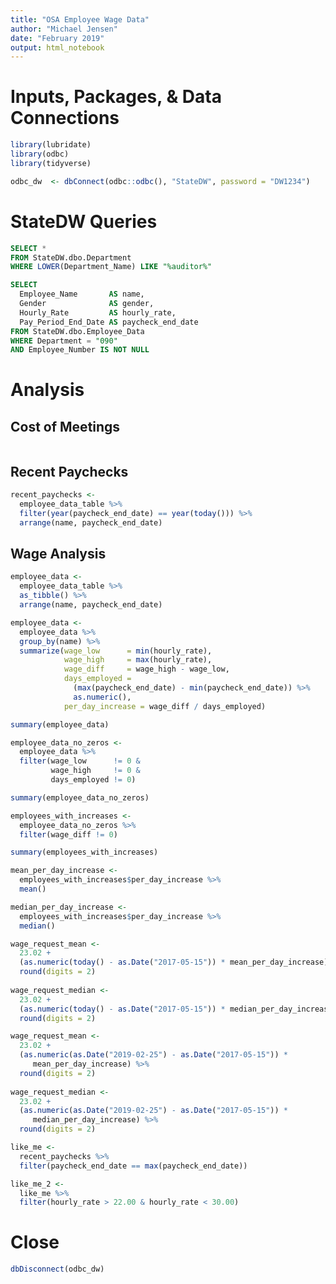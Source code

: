 ```yaml
---
title: "OSA Employee Wage Data"
author: "Michael Jensen"
date: "February 2019"
output: html_notebook
---
```

# Inputs, Packages, & Data Connections

```r
library(lubridate)
library(odbc)
library(tidyverse)

odbc_dw  <- dbConnect(odbc::odbc(), "StateDW", password = "DW1234")
```

# StateDW Queries

```sql
SELECT *
FROM StateDW.dbo.Department
WHERE LOWER(Department_Name) LIKE "%auditor%"
```

```sql
SELECT 
  Employee_Name       AS name,
  Gender              AS gender,
  Hourly_Rate         AS hourly_rate,
  Pay_Period_End_Date AS paycheck_end_date
FROM StateDW.dbo.Employee_Data
WHERE Department = "090"
AND Employee_Number IS NOT NULL
```

# Analysis

## Cost of Meetings

```r

```

## Recent Paychecks

```r
recent_paychecks <- 
  employee_data_table %>% 
  filter(year(paycheck_end_date) == year(today())) %>% 
  arrange(name, paycheck_end_date)
```

## Wage Analysis

```r
employee_data <- 
  employee_data_table %>%
  as_tibble() %>% 
  arrange(name, paycheck_end_date)

employee_data <- 
  employee_data %>%
  group_by(name) %>% 
  summarize(wage_low      = min(hourly_rate),
            wage_high     = max(hourly_rate),
            wage_diff     = wage_high - wage_low,
            days_employed = 
              (max(paycheck_end_date) - min(paycheck_end_date)) %>% 
              as.numeric(),
            per_day_increase = wage_diff / days_employed)

summary(employee_data)
```

```r
employee_data_no_zeros <- 
  employee_data %>%
  filter(wage_low      != 0 &
         wage_high     != 0 &
         days_employed != 0)

summary(employee_data_no_zeros)
```

```r
employees_with_increases <- 
  employee_data_no_zeros %>% 
  filter(wage_diff != 0)

summary(employees_with_increases)

mean_per_day_increase <- 
  employees_with_increases$per_day_increase %>% 
  mean()

median_per_day_increase <- 
  employees_with_increases$per_day_increase %>% 
  median()
```

```r
wage_request_mean <- 
  23.02 + 
  (as.numeric(today() - as.Date("2017-05-15")) * mean_per_day_increase) %>% 
  round(digits = 2)
  
wage_request_median <- 
  23.02 + 
  (as.numeric(today() - as.Date("2017-05-15")) * median_per_day_increase) %>% 
  round(digits = 2)

wage_request_mean <- 
  23.02 + 
  (as.numeric(as.Date("2019-02-25") - as.Date("2017-05-15")) *
     mean_per_day_increase) %>% 
  round(digits = 2)
  
wage_request_median <- 
  23.02 + 
  (as.numeric(as.Date("2019-02-25") - as.Date("2017-05-15")) *
     median_per_day_increase) %>% 
  round(digits = 2)
```

```r
like_me <- 
  recent_paychecks %>% 
  filter(paycheck_end_date == max(paycheck_end_date))

like_me_2 <- 
  like_me %>% 
  filter(hourly_rate > 22.00 & hourly_rate < 30.00)
```

# Close

```r
dbDisconnect(odbc_dw)
```